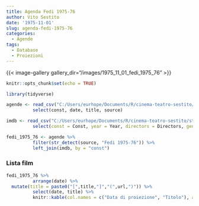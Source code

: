 ```yaml
---
title: Agenda Fedi 1975-76
author: Vito Sestito
date: '1975-11-01'
slug: agenda-fedi-1975-76
categories:
  - Agende
tags:
  - Database
  - Proiezioni
---
```

{{< image-gallery gallery_dir="/images/1975_11_01_fedi_1975_76" >}}
```r
knitr::opts_chunk$set(echo = TRUE)

library(tidyverse)

agende <- read_csv("C:/Users/eurhope/Documents/R/cinema-teatro-sestito/static/data/programmazione_agende.csv") %>%
          select(const, date, title, source)

imdb <- read_csv("C:/Users/eurhope/Documents/R/cinema-teatro-sestito/static/data/programmazione_imdb.csv") %>%
          select(const = Const, year = Year, directors = Directors, genres = Genres, imdb_rating = `IMDb Rating`, runtime = `Runtime (mins)`, url = URL)

fedi_1975_76 <- agende %>%
          filter(str_detect(source, "Fedi 1975-76")) %>%
          left_join(imdb, by = "const")
```
### Lista film
```r
fedi_1975_76 %>%
          arrange(date) %>%
  mutate(title = paste0("[",title,"]","(",url,")")) %>%
          select(date, title) %>%
          knitr::kable(col.names = c("Data di proiezione", "Titolo"), align = c("l", "l", "l"))
```

